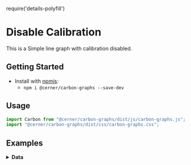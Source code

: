 require('details-polyfill')

# Disable Calibration
This is a Simple line graph with calibration disabled.

## Getting Started


- Install with [npmjs](https://www.npmjs.com):
  - `npm i @cerner/carbon-graphs --save-dev`

## Usage
```js
import Carbon from "@cerner/carbon-graphs/dist/js/carbon-graphs.js";
import "@cerner/carbon-graphs/dist/css/carbon-graphs.css";
```
## Examples
<LineGraph />

<details>
<summary style={{fontSize: 24 }}>
<b>Data</b>
</summary>

### Graph Config object
<GraphConfig />

### Data object
<DataObject />
</details>
